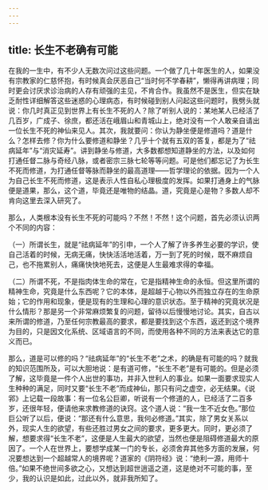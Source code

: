 ```yaml
---
---
---
```

title: 长生不老确有可能
---




在我的一生中，有不少人无数次问过这些问题。一个做了几十年医生的人，如果没有宗教家的仁慈怀抱，有时候真会厌恶自己“当时何不学春耕”，懒得再讲病理；同时更会讨厌求诊治病的人存有顽强的主见，不肯合作。我虽然不是医生，但实在缺乏耐性详细解答这些迷惑的心理病态，有时候碰到别人问起这些问题时，我劈头就说：你几时真正见到世界上有长生不死的人？除了听别人说的：某地某人已经活了几百岁，广成子、徐庶，都还活在峨眉山和青城山上，绝对没有一个人敢亲自请出一位长生不死的神仙来见人。其次，我就要问：你认为静坐便是修道吗？道是什么？怎样去修？你为什么要修道和静坐？几乎十个就有五双的答复，都是为了“祛病延年”与“消灾延寿”。讲到静坐与修道，大多数都想知道静坐的方法，以及如何打通任督二脉与奇经八脉，或者密宗三脉七轮等等问题。可是他们都忘记了为长生不死而修道，为打通任督等脉而静坐的最高道理——哲学理论的依据。因为一个人为自己长生不死而修道，这是表示人性自私心理极度的发挥。如果打通身上的气脉便是道果，那么，这个道，毕竟还是唯物的结晶。道，究竟是心是物？多数人却不肯向这里去深入研究了。

那么，人类根本没有长生不死的可能吗？不然！不然！这个问题，首先必须认识两个不同的内容：

（一）所谓长生，就是“祛病延年”的引申，一个人了解了许多养生必要的学识，使自己活着的时候，无病无痛，快快活活地活着，万一到了死的时候，既不麻烦自己，也不拖累别人，痛痛快快地死去，这便是人生最难求得的幸福。

（二）所谓不死，不是指肉体生命的常在，它是指精神生命的永恒。但这里所谓的精神生命，究竟是什么东西呢？它的本体，是超越于心物以外而独立存在的生命原始；它的作用和现象，便是现有的生理和心理的意识状态。至于精神的究竟状况是什么情形？那是另一个非常麻烦繁复的问题，留待以后慢慢地讨论。其实，自古以来所谓的修道，乃至任何宗教最高的要求，都是要找到这个东西，返还到这个境界为目的，只是因文化系统、区域语言的不同，而使用各种不同的方法来表达它的意义而已。

那么，道是可以修的吗？“祛病延年”的“长生不老”之术，的确是有可能的吗？就我的知识范围所及，可以大胆地说：是有道可修，“长生不老”是有可能的。但是必须了解，这毕竟是一件个人出世的事功，并非入世利人的事业。如果一面要求现实人生种种的满足，同时又要“长生不老”而成神仙，那只有问之虚空，必无结果。《说郛》上记载一段故事：有一位名公巨卿，听说有一个修道的人，已经活了二百多岁，还很年轻，便请他来求教修道的诀窍。这个道人说：“我一生不近女色。”那位巨公听了以后，便说：“那还有什么意思，我何必修道。”其实，除了男女关系以外，现实人生的欲望，有些还胜过男女之间的要求，更多更大。同时，更必须了解，想要求得“长生不老”，这便是人生最大的欲望，当然也便是阻碍修道最大的原因了。一个人在世界上，要想学成某一门的专长，必须舍弃其他多方面的发展，何况要想达到一个超越常人的境界呢？道家的《阴符经》说：“绝利一源，用师十倍。”如果不绝世间多欲之心，又想达到超世逍遥之道，这是绝对不可能的事，至少，我的认识是如此，过此以外，就非我所知了。